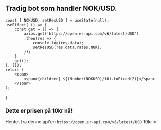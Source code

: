 ## Tradig bot som handler NOK/USD.


    const [ NOKUSD, setResUSD ] = useState(null);
    useEffect( () => {
        const get = () => {
            axios.get('https://open.er-api.com/v6/latest/USD')
            .then(res => {
                console.log(res.data);
                setResUSD(res.data.rates.NOK);
            });
        }
        get();
    }, []);
    return (
        <span>
            <span>{children} ${(Number(NOKUSD)/10).toFixed(2)}</span>
        </span>
    );
}

### Dette er prisen på 10kr nå!

Hentet fra denne api'en `https://open.er-api.com/v6/latest/USD`
<UsdNok>10kr = </UsdNok>
